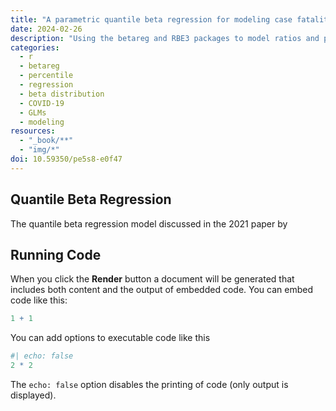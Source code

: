 ```yaml
---
title: "A parametric quantile beta regression for modeling case fatality rates of COVID-19. Building models using the betareg and RBE3 packages"
date: 2024-02-26
description: "Using the betareg and RBE3 packages to model ratios and proportions"
categories:
  - r
  - betareg
  - percentile
  - regression
  - beta distribution
  - COVID-19
  - GLMs
  - modeling
resources:
  - "_book/**"
  - "img/*"
doi: 10.59350/pe5s8-e0f47
---
```


## Quantile Beta Regression

The quantile beta regression model discussed in the 2021 paper by

## Running Code

When you click the **Render** button a document will be generated that includes both content and the output of embedded code. You can embed code like this:

```r
1 + 1
```

You can add options to executable code like this

```r
#| echo: false
2 * 2
```

The `echo: false` option disables the printing of code (only output is displayed).

